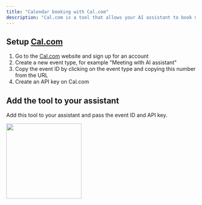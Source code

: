 ```yaml
---
title: "Calendar booking with Cal.com"
description: "Cal.com is a tool that allows your AI assistant to book meetings."
---
```


## Setup [Cal.com](http://Cal.com)

1. Go to the [Cal.com](https://cal.com/) website and sign up for an account
2. Create a new event type, for example "Meeting with AI assistant"
3. Copy the event ID by clicking on the event type and copying this number from the URL
4. Create an API key on Cal.com

## Add the tool to your assistant

Add this tool to your assistant and pass the event ID and API key.

<img
  height="200"
  src="/resources/cal-tool.png"
/>